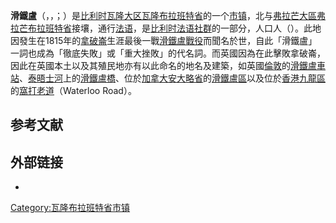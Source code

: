 {{For|其他含义|滑铁卢}}
{{noteTA
|G1=比利时地名
}}
{{Infobox Belgium Municipality
|name             = 滑铁卢
|native_name      = <small>{{custom native name|[[法语|法语]]、[[荷蘭語|荷蘭語]]|Waterloo}}<br>{{native name|wa|Waterlô}}</small>
|picture          = Maison communale Waterloo.jpg
|picture-legend   = 市政厅
|map              = Waterloo Brabant-Wallon Belgium Map.svg
|map-legend       = 滑铁卢在[[瓦隆布拉班特省|瓦隆布拉班特省]]的位置
|arms             = Coat of Arms of Waterloo.svg
|flag             = Be-wbrwt.gif
|arrondissement   = [[尼韦勒区|尼韦勒区]]
|nis              = 25110
|pyramid-date=
|0-19=
|20-64=
|65=
|foreigners=
|foreigners-date  =
|mayor            = [[Florence_Reuter|Florence Reuter]] (MR)
|majority         = [[革新运动|MR]]
|postal-codes     = 1410
|telephone-area   = 02
|web              = [http://www.waterloo.be/ www.waterloo.be]
|coordinates      = {{coord|50|43|2.89|N|04|23|52.48|E|region:BE|display=inline,title}}
}}
'''滑鐵盧'''（{{lang-fr|label=法语、荷兰语|Waterloo}}，{{IPA-fr|watɛʁlo|-|LL-Q150 (fra)-Madehub-Waterloo.wav}}，{{IPA-nl|ˈʋaːtərloː|-|Nl-waterloo.ogg}}；{{lang-wa|Waterlô}}）是[[比利时|比利时]][[瓦隆大区|瓦隆大区]][[瓦隆布拉班特省|瓦隆布拉班特省]]的一个[[市镇_(比利时)|市镇]]，北与[[弗拉芒大區|弗拉芒大區]][[弗拉芒布拉班特省|弗拉芒布拉班特省]]接壤，通行[[法语|法语]]，是[[比利时法语社群|比利时法语社群]]的一部分，人口{{wikidata|property|normal+|P1082}}人（{{wikidata|qualifier|P1082|P585}}）。此地因發生在1815年的[[拿破崙|拿破崙]]生涯最後一戰[[滑鐵盧戰役|滑鐵盧戰役]]而聞名於世，自此「滑鐵盧」一詞也成為「徹底失敗」或「重大挫敗」的代名詞。而英國因為在此擊敗拿破崙，因此在英國本土以及其殖民地亦有以此命名的地名及建築，如英國[[倫敦|倫敦]]的[[滑鐵盧車站|滑鐵盧車站]]、[[泰晤士河|泰晤士河]]上的[[滑鐵盧橋|滑鐵盧橋]]、位於[[加拿大|加拿大]][[安大略省|安大略省]]的[[滑鐵盧區|滑鐵盧區]]以及位於[[香港|香港]][[九龍區|九龍區]]的[[窩打老道|窩打老道]]（Waterloo Road）。

== 参考文献 ==
{{Reflist}}

==外部链接==
* {{Commons category-inline|Waterloo, Belgium}}

{{瓦隆布拉班特省市镇}}
{{Authority control}}
{{DEFAULTSORT:Waterloo}}
[[Category:瓦隆布拉班特省市镇|Category:瓦隆布拉班特省市镇]]
{{WalloonBrabant-geo-stub}}